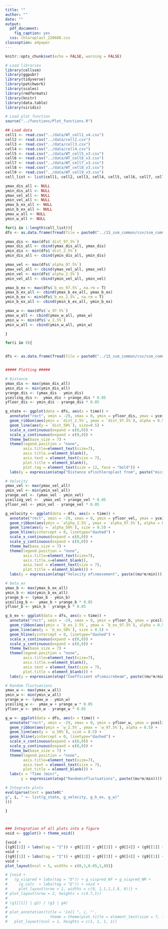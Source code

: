 ```yaml
---
title: ""
author: ""
date: ""
output: 
  pdf_document: 
    fig_caption: yes
  css: chloroplast_220608.css
classoption: a4paper
---
```


\pagenumbering{gobble}

```r
knitr::opts_chunk$set(echo = FALSE, warning = FALSE)

# Load libraries
library(cellssm)
library(ggpubr)
library(tidyverse)
library(patchwork)
library(scales)
library(rmdformats)
library(knitr)
library(data.table)
library(viridis)

# Load plot function
source("../functions/Plot_functions.R")

## Load data
cell1 <- read.csv("../data/WT_cell1_v4.csv")
cell2 <- read.csv("../data/cell2.csv")
cell3 <- read.csv("../data/cell3.csv")
cell4 <- read.csv("../data/cell4.csv")
cell5 <- read.csv("../data/WT_cell5_v3.csv")
cell6 <- read.csv("../data/WT_cell6_v3.csv")
cell7 <- read.csv("../data/WT_cell7_v3.csv")
cell8 <- read.csv("../data/WT_cell8_v3.csv")
cell9 <- read.csv("../data/WT_cell9_v3.csv")
cell_list <- list(cell1, cell2, cell3, cell4, cell5, cell6, cell7, cell8, cell9)

```

```r

ymax_dis_all <- NULL
ymin_dis_all <- NULL
ymax_vel_all <- NULL
ymin_vel_all <- NULL
ymax_b_ex_all <- NULL
ymin_b_ex_all <- NULL
ymax_w_all <- NULL
ymin_w_all <- NULL

for(i in 1:length(cell_list)){
dfs <- as.data.frame(fread(file = paste0("../15_ssm_common/csv/ssm_common_cell", i, ".csv")))

ymax_dis <- max(dfs$`dist_97.5%`)
ymax_dis_all <- cbind(ymax_dis_all, ymax_dis)
ymin_dis <- min(dfs$`dist_2.5%`)
ymin_dis_all <- cbind(ymin_dis_all, ymin_dis)

ymax_vel <- max(dfs$`alpha_97.5%`)
ymax_vel_all <- cbind(ymax_vel_all, ymax_vel)
ymin_vel <- min(dfs$`alpha_2.5%`)
ymin_vel_all <- cbind(ymin_vel_all, ymin_vel)

ymax_b_ex <- max(dfs$`b_ex_97.5%`, na.rm = T)
ymax_b_ex_all <- cbind(ymax_b_ex_all, ymax_b_ex)
ymin_b_ex <- min(dfs$`b_ex_2.5%`, na.rm = T)
ymin_b_ex_all <- cbind(ymin_b_ex_all, ymin_b_ex)

ymax_w <- max(dfs$`w_97.5%`)
ymax_w_all <- cbind(ymax_w_all, ymax_w)
ymin_w <- min(dfs$`w_2.5%`)
ymin_w_all <- cbind(ymin_w_all, ymin_w)

}

for(i in 9){


dfs <- as.data.frame(fread(file = paste0("../15_ssm_common/csv/ssm_common_cell", i, ".csv")))


##### Plotting #####

# Distance
ymax_dis <- max(ymax_dis_all)
ymin_dis <- min(ymin_dis_all)
yrange_dis <- (ymax_dis - ymin_dis)
yceiling_dis <-  ymax_dis + yrange_dis * 0.05
yfloor_dis <- ymin_dis - yrange_dis * 0.05

g_state <- ggplot(data = dfs, aes(x = time)) +
  annotate("rect", xmin = -29, xmax = 0, ymin = yfloor_dis, ymax = yceiling_dis, alpha = 0.3, fill = "gray50") +
  geom_ribbon(aes(ymin = `dist_2.5%`, ymax = `dist_97.5%`), alpha = 0.5) +
  geom_line(aes(y = `dist_50%`), size=0.5) +
  scale_x_continuous(expand = c(0,0)) +
  scale_y_continuous(expand = c(0,0)) +
  theme_bw(base_size = 7) +
  theme(legend.position = "none",
        axis.title=element_text(size=7),
        axis.title.x=element_blank(),
        axis.text = element_text(size = 7),
        plot.title = element_blank(),
        plot.tag = element_text(size = 12, face = "bold")) +
  labs(y = expression(atop("Distance of\nchloroplast from", paste("microbeam ", (mu*m)))))

# Velocity
ymax_vel <- max(ymax_vel_all)
ymin_vel <- min(ymin_vel_all)
yrange_vel <- (ymax_vel - ymin_vel)
yceiling_vel <-  ymax_vel + yrange_vel * 0.05
yfloor_vel <- ymin_vel - yrange_vel * 0.05

g_velocity <- ggplot(data = dfs, aes(x = time)) +
  annotate("rect", xmin = -29, xmax = 0, ymin = yfloor_vel, ymax = yceiling_vel, alpha = 0.3, fill = "gray50") +
  geom_ribbon(aes(ymin = `alpha_2.5%`, ymax = `alpha_97.5%`), alpha = 0.5) +
  geom_line(aes(y = `alpha_50%`), size = 0.5) +
  geom_hline(yintercept = 0, linetype="dashed") +
  scale_x_continuous(expand = c(0,0)) +
  scale_y_continuous(expand = c(0,0)) +
  theme_bw(base_size = 7) +
  theme(legend.position = "none",
        axis.title=element_text(size=7),
        axis.title.x=element_blank(),
        axis.text = element_text(size = 7),
        plot.title = element_blank()) +
  labs(y = expression(atop("Velocity of\nmovement", paste((mu*m/min)))))

# beta_ex
ymax_b <- max(ymax_b_ex_all)
ymin_b <- min(ymin_b_ex_all)
yrange_b <- (ymax_b - ymin_b)
yceiling_b <-  ymax_b + yrange_b * 0.05
yfloor_b <- ymin_b - yrange_b * 0.05

g_b_ex <- ggplot(data = dfs, aes(x = time)) +
  annotate("rect", xmin = -29, xmax = 0, ymin = yfloor_b, ymax = yceiling_b, alpha = 0.3, fill = "gray50") +
  geom_ribbon(aes(ymin = `b_ex_2.5%`, ymax = `b_ex_97.5%`), alpha = 0.5) +
  geom_line(aes(y = `b_ex_50%`), size = 0.5) +
  geom_hline(yintercept = 0, linetype="dashed") +
  scale_x_continuous(expand = c(0,0)) +
  scale_y_continuous(expand = c(0,0)) +
  theme_bw(base_size = 7) +
  theme(legend.position = "none",
        axis.title=element_text(size=7),
        axis.title.x=element_blank(),
        axis.text = element_text(size = 7),
        plot.title = element_blank()) +
  labs(y = expression(atop("Coefficient of\nmicrobeam", paste((mu*m/min)))))

# Random fluctuations
ymax_w <- max(ymax_w_all)
ymin_w <- min(ymin_w_all)
yrange_w <- (ymax_w - ymin_w)
yceiling_w <-  ymax_w + yrange_w * 0.05
yfloor_w <- ymin_w - yrange_w * 0.05

g_w <- ggplot(data = dfs, aes(x = time)) +
  annotate("rect", xmin = -29, xmax = 0, ymin = yfloor_w, ymax = yceiling_w, alpha = 0.3, fill = "gray50") +
  geom_ribbon(aes(ymin = `w_2.5%`, ymax = `w_97.5%`), alpha = 0.5) +
  geom_line(aes(y = `w_50%`), size = 0.5) +
  geom_hline(yintercept = 0, linetype="dashed") +
  scale_x_continuous(expand = c(0,0)) +
  scale_y_continuous(expand = c(0,0)) +
  theme_bw(base_size = 7) +
  theme(legend.position = "none",
        axis.title=element_text(size=7),
        axis.text = element_text(size = 7),
        plot.title = element_blank()) +
  labs(x = "Time (min)", 
       y = expression(atop("Random\nfluctuations", paste((mu*m/min)))))

# Integrate plots
eval(parse(text = paste0("
g", i, " <- list(g_state, g_velocity, g_b_ex, g_w)"
)))

}



### Integration of all plots into a figure
void <- ggplot() + theme_void()

{void +
{(g9[[1]] + labs(tag = "I")) + g9[[2]] + g9[[3]] + g9[[4]] + (g9[[1]] + labs(tag = "I")) + g9[[2]] + g9[[3]] + g9[[4]] + plot_layout(ncol = 1)} +
void +
{(g9[[1]] + labs(tag = "I")) + g9[[2]] + g9[[3]] + g9[[4]] + (g9[[1]] + labs(tag = "I")) + g9[[2]] + g9[[3]] + g9[[4]] + plot_layout(ncol = 1)} + 
void + 
plot_layout(ncol = 5, widths = c(0,1,0.05,1,0))}

# {void +
#   (g_vispred + labs(tag = "D")) + g_vispred_KF + g_vispred_NM +
#     (g_calc  + labs(tag = "E")) + void +
#     plot_layout(nrow = 1, widths = c(0, 1,1,1,1.8, 0))} +
# plot_layout(nrow = 2, heights = c(4.7,1))
# 
# (g1[[1]] | g2) / (g3 | g4)
# 
# plot_annotation(title = 'Cell ", i, "',
#                   theme = theme(plot.title = element_text(size = 7, face = 'bold'))) +
#   plot_layout(ncol = 1, heights = c(1, 1, 1, 1))

```

